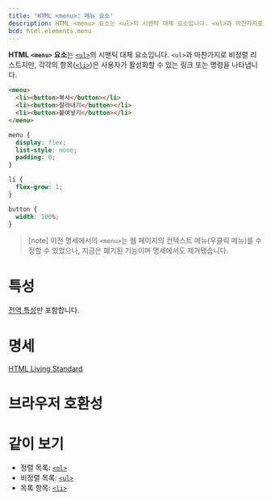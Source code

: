```yaml
---
title: 'HTML <menu>: 메뉴 요소'
description: HTML <menu> 요소는 <ul>의 시맨틱 대체 요소입니다. <ul>과 마찬가지로 비정렬 리스트지만, 각각의 항목<li>은 사용자가 활성화할 수 있는 링크 또는 명령을 나타냅니다.
bcd: html.elements.menu
---
```


**HTML `<menu>` 요소**는 [`<ul>`](./ul)의 시맨틱 대체 요소입니다. `<ul>`과 마찬가지로 비정렬 리스트지만, 각각의 항목([`<li>`](./li))은 사용자가 활성화할 수 있는 링크 또는 명령을 나타냅니다.

```html hidden name=demo
<menu>
  <li><button>복사</button></li>
  <li><button>잘라내기</button></li>
  <li><button>붙여넣기</button></li>
</menu>
```

```css hidden name=demo
menu {
  display: flex;
  list-style: none;
  padding: 0;
}

li {
  flex-grow: 1;
}

button {
  width: 100%;
}
```

<LiveExample height={180} lang="html" name="demo" />

> [note]
> 이전 명세에서의 `<menu>`는 웹 페이지의 컨텍스트 메뉴(우클릭 메뉴)를 수정할 수 있었으나, 지금은 폐기된 기능이며 명세에서도 제거됐습니다.

# 특성

[전역 특성](/docs/Web/HTML/Global_attributes)만 포함합니다.

# 명세

[HTML Living Standard](https://html.spec.whatwg.org/multipage/grouping-content.html#the-menu-element)

# 브라우저 호환성

<BrowserCompat data={props.bcd} />

# 같이 보기

- 정렬 목록: [`<ol>`](./ol)
- 비정렬 목록: [`<ul>`](./ul)
- 목록 항목: [`<li>`](./li)
